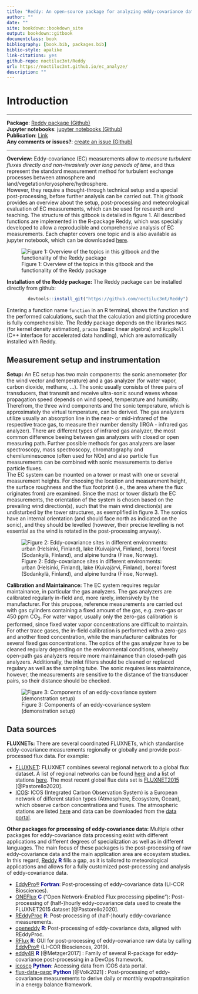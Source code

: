 ```yaml
--- 
title: "Reddy: An open-source package for analyzing eddy-covariance data"
author: ""
date: ""
site: bookdown::bookdown_site
output: bookdown::gitbook
documentclass: book
bibliography: [book.bib, packages.bib]
biblio-style: apalike
link-citations: yes
github-repo: noctiluc3nt/Reddy
url: https://noctiluc3nt.github.io/ec_analyze/
description: ""
---
```



# Introduction

<hr>
**Package**: <a href="https://github.com/noctiluc3nt/Reddy">Reddy package (Github)</a> <br> 
**Jupyter notebooks**: <a href="https://github.com/noctiluc3nt/ec_analyze/tree/main/notebooks">jupyter notebooks (Github)</a><br>
**Publication**: <a href="https://link.springer.com/article/10.1007/s10546-024-00879-5">Link</a><br>
**Any comments or issues?**: <a href="https://github.com/noctiluc3nt/ec_analyze/issues">create an issue (Github)</a>

<hr>

**Overview:** Eddy-covariance (EC) measurements allow to *measure turbulent fluxes directly and non-invasively over long periods of time*, and thus represent the standard measurement method for turbulent exchange processes between atmosphere and land/vegetation/cryosphere/hydrosphere. 
<br>
However, they require a thought-through technical setup and a special post-processing, before further analysis can be carried out. 
This gitbook provides an overview about the setup, post-processing and meteorological evaluation of EC measurements, which can be used for research and teaching. The structure of this gitbook is detailed in figure 1. All described functions are implemented in the R-package Reddy, which was specially developed to allow a reproducible and comprehensive analysis of EC measurements.
Each chapter covers one topic and is also available as jupyter notebook, which can be downloaded  <a href="https://github.com/noctiluc3nt/ec_analyze/tree/main/notebooks">here</a>. 

![Figure 1: Overview of the topics in this gitbook and the functionality of the Reddy package](./figures/schema/schema.png)


**Installation of the Reddy package:** The Reddy package can be installed directly from github:
```R
        devtools::install_git("https://github.com/noctiluc3nt/Reddy")
```
Entering a function name `function` in an R terminal, shows the function and the performed calculations, such that the calculation and plotting procedure is fully comprehensible.
The Reddy package depends on the libraries `MASS` (for kernel density estimation), `pracma` (basic linear algebra) and `RcppRoll` (C++ interface for accelerated data handling), which are automatically installed with Reddy.

## Measurement setup and instrumentation

**Setup:**
An EC setup has two main components: the sonic anemometer (for the wind vector and temperature) and a gas analyzer (for water vapor, carbon dioxide, methane, ...). 
The sonic usually consists of three pairs of transducers, that transmit and receive ultra-sonic sound waves whose propagation speed depends on wind speed, temperature and humidity. Therefrom, the three wind components and the sonic temperature, which is approximately the virtual temperature, can be derived.
The gas analyzers utilize usually an absorption line in the near- or mid-infrared of the respective trace gas, to measure their number density (IRGA - infrared gas analyzer). There are different types of infrared gas analyzer, the most common difference beeing between gas analyzers with closed or open measuring path.
Further possible methods for gas analyzers are laser spectroscopy, mass spectroscopy, chromatography and chemiluminescence (often used for NOx) and also particle flux measurements can be combined with sonic measurements to derive particle fluxes. <br>
The EC system can be mounted on a tower or mast with one or several measurement heights. For choosing the location and measurement height, the surface roughness and the flux footprint (i.e., the area where the flux originates from) are examined. Since the mast or tower disturb the EC measurements, the orientation of the system is chosen based on the prevailing wind direction(s), such that the main wind direction(s) are undisturbed by the tower structures, as exemplified in figure 3. 
The sonics have an internal orientation (and should face north as indicated on the sonic), and they should be levelled (however, their precise levelling is not essential as the wind is rotated in the post-processing anyway).

![Figure 2: Eddy-covariance sites in different environments:  urban (Helsinki, Finland), lake (Kuivajärvi, Finland), boreal forest (Sodankylä, Finland), and alpine tundra (Finse, Norway).](./figures/setup/ec_sites4.png)

**Calibration and Maintainance:**
The EC system requires regular maintainance, in particular the gas analyzers. The gas analyzers are calibrated regularly in-field and, more rarely, intensively by the manufacturer. For this prupose, reference measurements are carried out with gas cylinders containing a fixed amount of the gas, e.g. zero-gas or 450 ppm CO$_2$. For water vapor, usually only the zero-gas calibration is performed, since fixed water vapor concentrations are difficult to maintain. For other trace gases, the in-field calibration is performed with a zero-gas and another fixed concentration, while the manufacturer calibrates for several fixed gas concentrations.
The optics of the gas analyzer have to be cleaned regulary depending on the environmental conditions, whereby open-path gas analyzers require more maintainance than closed-path gas analyzers.
Additionally, the inlet filters should be cleaned or replaced regulary as well as the sampling tube. The sonic requires less maintainance, however, the measurements are sensitive to the distance of the transducer pairs, so their distance should be checked. 

![Figure 3: Components of an eddy-covariance system (demonstration setup)](./figures/setup/ec-setup-all-labelled_upscaled.png)

## Data sources
**FLUXNETs:**
There are several coordinated FLUXNETs, which standardise eddy-covariance measurements regionally or globally and provide post-processed flux data. For example:<br>

- <a href="https://fluxnet.org">FLUXNET</a>: FLUXNET combines several regional network to a global flux dataset. A list of regional networks can be found <a href="https://fluxnet.org/about/regional-networks/">here</a> and a list of stations <a href="https://fluxnet.org/sites/site-list-and-pages/">here</a>.
The most recent global flux data set is <a href="https://fluxnet.org/data/fluxnet2015-dataset/">  FLUXNET2015</a> [@Pastorello2020].
- <a href="https://www.icos-cp.eu/">ICOS</a>: ICOS (Integrated Carbon Observation System) is a European network of different station types (Atmosphere, Ecosystem, Ocean), which observe carbon concentrations and fluxes. The atmospheric stations are listed <a href="https://www.icos-cp.eu/observations/atmosphere/stations">here</a> and data can be downloaded from the
<a href="https://data.icos-cp.eu/portal/#%7B%22filterCategories%22:%7B%22project%22:%5B%22icos%22%5D,%22level%22:%5B1,2%5D,%22stationclass%22:%5B%22ICOS%22%5D%7D%7D">data portal</a>.


**Other packages for processing of eddy-covariance data:** Multiple other packages for eddy-covariance data processing exist with different applications and different degrees of specialization as well as in different languages. The main focus of these packages is the post-processing of raw eddy-covariance data and the main application area are ecosystem studies. 
In this regard, [Reddy](https://github.com/noctiluc3nt/Reddy) <span style="color: darkblue;">**R**</span> fills a gap, as it is tailored to meteorological applications and allows for a fully customized post-processing and analysis of eddy-covariance data. <br>

- [EddyPro®](https://github.com/LI-COR-Environmental/eddypro-engine) <span style="color: darkblue;">**Fortran**</span>: Post-processing of eddy-covariance data (LI-COR Biosciences).
- [ONEFlux](https://github.com/fluxnet/ONEFlux) <span style="color: darkblue;">**C**</span> ("Open Network-Enabled Flux processing pipeline"): Post-processing of (half-)hourly eddy-covariance data used to create the FLUXNET2015 dataset [@Pastorello2020].
- [REddyProc](https://cran.r-project.org/web/packages/REddyProc/index.html) <span style="color: darkblue;">**R**</span>: Post-processing of (half-)hourly eddy-covariance measurements.
- [openeddy](https://github.com/lsigut/openeddy) <span style="color: darkblue;">**R**</span>: Post-processing of eddy-covariance data, aligned with REddyProc.
- [RFlux](https://github.com/domvit81/RFlux/) <span style="color: darkblue;">**R**</span>: GUI for post-processing of eddy-covariance raw data by calling [EddyPro®](https://github.com/LI-COR-Environmental/eddypro-engine) (LI-COR Biosciences, 2019).
- [eddy4R](https://github.com/NEONScience/eddy4R) <span style="color: darkblue;">**R**</span> [@Metzger2017] : Family of several R-package for eddy-covariance post-processing in a DevOps framework.
- [icoscp](https://pypi.org/project/icoscp/) <span style="color: darkblue;">**Python**</span>: Accessing data from ICOS data portal.
- [flux-data-qaqc](https://github.com/Open-ET/flux-data-qaqc) <span style="color: darkblue;">**Python**</span> [@Volk2021] : Post-processing of eddy-covariance measurements to derive daily or monthly evapotranspiration in a energy balance framework.